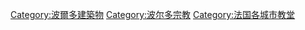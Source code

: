 [[Category:波爾多建築物|Category:波爾多建築物]]
[[Category:波尔多宗教|Category:波尔多宗教]]
[[Category:法国各城市教堂|Category:法国各城市教堂]]